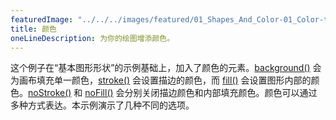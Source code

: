 ---
featuredImage: "../../../images/featured/01_Shapes_And_Color-01_Color-thumbnail.png"
title: 颜色
oneLineDescription: 为你的绘图增添颜色。
---

这个例子在“基本图形形状”的示例基础上，加入了颜色的元素。<a href="https://p5js.org/reference/#/p5/background" target="_blank">background()</a> 会为画布填充单一颜色，<a href="https://p5js.org/reference/#/p5/stroke" target="_blank">stroke()</a> 会设置描边的颜色，而 <a href="https://p5js.org/reference/#/p5/fill" target="_blank">fill()</a> 会设置图形内部的颜色。<a href="https://p5js.org/reference/#/p5/noFill" target="_blank">noStroke()</a> 和 <a href="https://p5js.org/reference/#/p5/noFill" target="_blank">noFill()</a> 会分别关闭描边颜色和内部填充颜色。颜色可以通过多种方式表达。本示例演示了几种不同的选项。